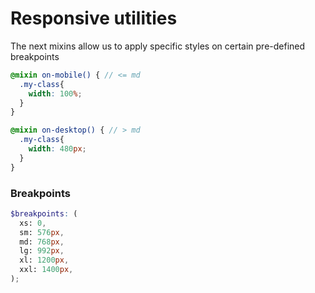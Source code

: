 
<Meta title="Style Guide/Responsive Utilities" />

# Responsive utilities

The next mixins allow us to apply specific styles on certain pre-defined breakpoints


```scss
@mixin on-mobile() { // <= md
  .my-class{
    width: 100%;
  }
}

@mixin on-desktop() { // > md
  .my-class{
    width: 480px;
  }
}

```

### Breakpoints
```scss
$breakpoints: (
  xs: 0,
  sm: 576px,
  md: 768px,
  lg: 992px,
  xl: 1200px,
  xxl: 1400px,
);
```